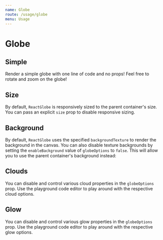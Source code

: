 ```yaml
---
name: Globe
route: /usage/globe
menu: Usage
---
```



# Globe

## Simple

Render a simple globe with one line of code and no props! Feel free to rotate and zoom on the globe!

<Playground>
  <div style={{ height: 400, width: '100%' }}>
    <ReactGlobe />
  </div>
</Playground>

## Size

By default, `ReactGlobe` is responsively sized to the parent container's size. You can pass an explicit `size` prop to disable responsive sizing.

<Playground>
  <ReactGlobe size={[300, 300]} />
</Playground>

## Background

By default, `ReactGlobe` uses the specified `backgroundTexture` to render the background in the canvas. You can also disable texture backgrounds by setting the `enableBackground` value of `globeOptions` to `false`. This will allow you to use the parent container's background instead:

<Playground>
  <div style={{ backgroundImage: 'linear-gradient(to right, red , yellow)' }}>
    <ReactGlobe
      globeOptions={{
        enableBackground: false,
      }}
    />
  </div>
</Playground>

## Clouds

You can disable and control various cloud properties in the `globeOptions` prop. Use the playground code editor to play around with the respective cloud options.

<Playground>
  <ReactGlobe
    globeOptions={{
      cloudsSpeed: 3,
      cloudsOpacity: 0.8,
      enableClouds: true,
    }}
  />
</Playground>

## Glow

You can disable and control various glow properties in the `globeOptions` prop. Use the playground code editor to play around with the respective glow options.

<Playground>
  <ReactGlobe
    globeOptions={{
      glowCoefficient: 0.1,
      glowColor: 'gold',
      glowPower: 4,
      glowRadiusScale: 0.5,
      enableGlow: true,
    }}
  />
</Playground>
